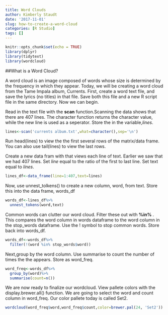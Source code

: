 ```yaml
---
title: Word Clouds
author: Kimberly Staudt
date: '2017-11-01'
slug: how-to-create-a-word-cloud
categories: [R Studio]
tags: []
---
```


```r
knitr::opts_chunk$set(echo = TRUE)
library(dplyr)
library(tidytext)
library(wordcloud)
```

##What is a Word Cloud?

A word cloud is an image composed of words whose size is determined by the frequency in which they appear. Today, we will be creating a word cloud from the Tame Impala album, Currents. First, create a word text file, and save the lyrics (no titles) in that file. 
Save both this file and a new R script file in the same directory. Now we can begin. 


Read in the text file with the <b>scan</b> function.Scanning the data shows that there are 407 lines. The character function returns the character value, while the new line is used as a seperator. Store the in the variable,<i>lines</i>.
```r
lines<-scan('currents album.txt',what=character(),sep='\n')
```

Run head(lines) to view the the first several rows of the matrix/data frame. You can also use tail(lines) to view the last rows. 

Create a new data fram with that views each line of text. Earlier we saw that we had 407 lines. Set <i>line</i> equal to the ratio of the first to last line. Set text equal to  <i>lines</i>.
```r
lines_df<-data_frame(line=1:407,text=lines)
```

Now, use unnest_tolkens() to create a new column, word, from text. Store this into the data frame, words_df
```r
words_df<-lines_df%>%
  unnest_tokens(word,text)
```

Common words can clutter our word cloud. Filter these out with <b> %in% </b>. This compares the word column in words dataframe to the word column in the stop_words dataframe. Use the ! symbol to stop common words. Store back into words_df.

```r
words_df<-words_df%>%
  filter(!(word %in% stop_words$word))
```

Next,group by the word column. Use summarise to count the number of times the the appears. Store as word_freq.
```r
word_freq<-words_df%>%
  group_by(word)%>%
  summarise(count=n())
```

We are now ready to finalize our wordcloud. View pallete colors with  the display.brewer.all() function. We are going to select the word and count column in word_freq. Our color pallete today is called Set2. 
```r

wordcloud(word_freq$word,word_freq$count,color=brewer.pal(24, 'Set2'))
```

